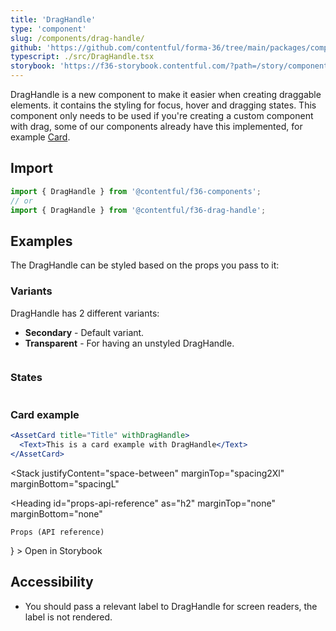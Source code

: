 ```yaml
---
title: 'DragHandle'
type: 'component'
slug: /components/drag-handle/
github: 'https://github.com/contentful/forma-36/tree/main/packages/components/drag-handle'
typescript: ./src/DragHandle.tsx
storybook: 'https://f36-storybook.contentful.com/?path=/story/components-draghandle--default'
---
```



DragHandle is a new component to make it easier when creating draggable elements. it contains the styling for focus, hover and dragging states.
This component only needs to be used if you're creating a custom component with drag, some of our components already have this implemented, for example [Card](/components/card).

## Import

```js static=true
import { DragHandle } from '@contentful/f36-components';
// or
import { DragHandle } from '@contentful/f36-drag-handle';
```

## Examples

The DragHandle can be styled based on the props you pass to it:

### Variants

DragHandle has 2 different variants:

- **Secondary** - Default variant.
- **Transparent** - For having an unstyled DragHandle.

```jsx file=./examples/DragHandleVariantsExample.tsx

```

### States

```jsx file=./examples/DragHandleStatesExample.tsx

```

### Card example

```jsx
<AssetCard title="Title" withDragHandle>
  <Text>This is a card example with DragHandle</Text>
</AssetCard>
```

<Stack
  justifyContent="space-between"
  marginTop="spacing2Xl"
  marginBottom="spacingL"
>
  <Heading
    id="props-api-reference"
    as="h2"
    marginTop="none"
    marginBottom="none"
  >
    Props (API reference)
  </Heading>
  <TextLink
    href="https://f36-storybook.contentful.com/?path=/story/components-draghandle"
    target="_blank"
    alignIcon="end"
    icon={<ExternalLinkIcon />}
  >
    Open in Storybook
  </TextLink>
</Stack>

<PropsTable of="DragHandle" />

## Accessibility

- You should pass a relevant label to DragHandle for screen readers, the label is not rendered.
